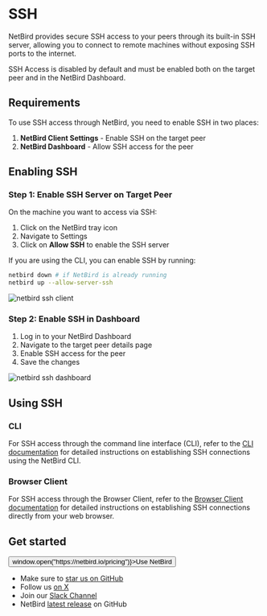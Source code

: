 
# SSH

NetBird provides secure SSH access to your peers through its built-in SSH server, allowing you to connect to remote machines without exposing SSH ports to the internet.

<Note>
    SSH Access is disabled by default and must be enabled both on the target peer and in the NetBird Dashboard.
</Note>


## Requirements

To use SSH access through NetBird, you need to enable SSH in two places:

1. **NetBird Client Settings** - Enable SSH on the target peer
2. **NetBird Dashboard** - Allow SSH access for the peer

## Enabling SSH

### Step 1: Enable SSH Server on Target Peer

On the machine you want to access via SSH:

1. Click on the NetBird tray icon
2. Navigate to Settings
3. Click on **Allow SSH** to enable the SSH server

If you are using the CLI, you can enable SSH by running:

```bash
netbird down # if NetBird is already running
netbird up --allow-server-ssh
```

<p>
    <img src="/docs-static/img/ssh/ssh-client.png" alt="netbird ssh client" className="imagewrapper" />
</p>

### Step 2: Enable SSH in Dashboard

1. Log in to your NetBird Dashboard
2. Navigate to the target peer details page
3. Enable SSH access for the peer
4. Save the changes

<p>
    <img src="/docs-static/img/ssh/ssh-dashboard.png" alt="netbird ssh dashboard" className="imagewrapper-big" />
</p>

## Using SSH

### CLI

For SSH access through the command line interface (CLI), refer to the [CLI documentation](/how-to/cli#ssh) for detailed instructions on establishing SSH connections using the NetBird CLI.

### Browser Client

For SSH access through the Browser Client, refer to the [Browser Client documentation](/how-to/browser-client#ssh-connection) for detailed instructions on establishing SSH connections directly from your web browser.

## Get started
<p float="center" >
    <Button name="button" className="button-5" onClick={() => window.open("https://netbird.io/pricing")}>Use NetBird</Button>
</p>

- Make sure to [star us on GitHub](https://github.com/netbirdio/netbird)
- Follow us [on X](https://x.com/netbird)
- Join our [Slack Channel](/slack-url)
- NetBird [latest release](https://github.com/netbirdio/netbird/releases) on GitHub
